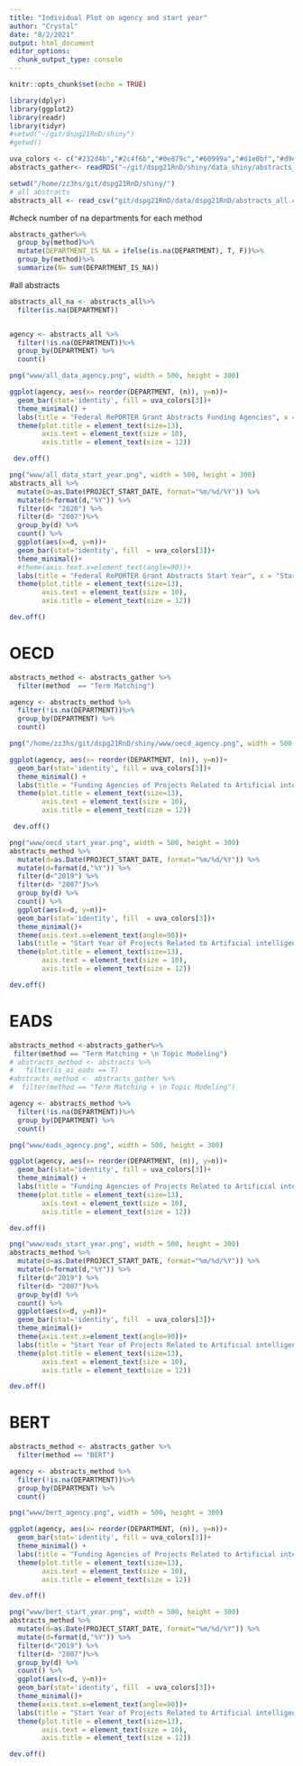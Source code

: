 ```yaml
---
title: "Individual Plot on agency and start year"
author: "Crystal"
date: "8/2/2021"
output: html_document
editor_options: 
  chunk_output_type: console
---
```


```r
knitr::opts_chunk$set(echo = TRUE)
```


```r
library(dplyr)
library(ggplot2)
library(readr)
library(tidyr)
#setwd("~/git/dspg21RnD/shiny")
#getwd()
```




```r
uva_colors <- c("#232d4b","#2c4f6b","#0e879c","#60999a","#d1e0bf","#d9e12b","#e6ce3a","#e6a01d","#e57200","#fdfdfd")
abstracts_gather<- readRDS("~/git/dspg21RnD/shiny/data_shiny/abstracts_gather.rds")

setwd("/home/zz3hs/git/dspg21RnD/shiny/")
# all abstracts
abstracts_all <- read_csv("git/dspg21RnD/data/dspg21RnD/abstracts_all.csv")

```

#check number of na departments for each method
```r
abstracts_gather%>%
  group_by(method)%>%
  mutate(DEPARTMENT_IS_NA = ifelse(is.na(DEPARTMENT), T, F))%>%
  group_by(method)%>%
  summarize(N= sum(DEPARTMENT_IS_NA))
```



#all abstracts
```r
abstracts_all_na <- abstracts_all%>%
  filter(is.na(DEPARTMENT))


agency <- abstracts_all %>%
  filter(!is.na(DEPARTMENT))%>% 
  group_by(DEPARTMENT) %>% 
  count()

png("www/all_data_agency.png", width = 500, height = 300)

ggplot(agency, aes(x= reorder(DEPARTMENT, (n)), y=n))+
  geom_bar(stat='identity', fill = uva_colors[3])+
  theme_minimal() +
  labs(title = "Federal RePORTER Grant Abstracts Funding Agencies", x = "Agency", y = "Number of Abstracts")+
  theme(plot.title = element_text(size=13), 
        axis.text = element_text(size = 10), 
        axis.title = element_text(size = 12))

 dev.off()
```


```r
png("www/all_data_start_year.png", width = 500, height = 300)
abstracts_all %>% 
  mutate(d=as.Date(PROJECT_START_DATE, format="%m/%d/%Y")) %>% 
  mutate(d=format(d,"%Y")) %>% 
  filter(d< "2020") %>% 
  filter(d> "2007")%>%
  group_by(d) %>% 
  count() %>% 
  ggplot(aes(x=d, y=n))+
  geom_bar(stat='identity', fill  = uva_colors[3])+
  theme_minimal()+
  #theme(axis.text.x=element_text(angle=90))+
  labs(title = "Federal RePORTER Grant Abstracts Start Year", x = "Start Year", y = "Number of Abstracts")+
  theme(plot.title = element_text(size=13), 
        axis.text = element_text(size = 10), 
        axis.title = element_text(size = 12))

dev.off()
```

# OECD
```r
abstracts_method <- abstracts_gather %>% 
  filter(method  == "Term Matching")

```


```r
agency <- abstracts_method %>%
  filter(!is.na(DEPARTMENT))%>% 
  group_by(DEPARTMENT) %>% 
  count()

png("/home/zz3hs/git/dspg21RnD/shiny/www/oecd_agency.png", width = 500, height = 300)

ggplot(agency, aes(x= reorder(DEPARTMENT, (n)), y=n))+
  geom_bar(stat='identity', fill = uva_colors[3])+
  theme_minimal() +
  labs(title = "Funding Agencies of Projects Related to Artificial intelligence", x = "Agency", y = "Number of Abstracts")+
  theme(plot.title = element_text(size=13), 
        axis.text = element_text(size = 10), 
        axis.title = element_text(size = 12))

 dev.off()


```

```r
png("www/oecd_start_year.png", width = 500, height = 300)
abstracts_method %>% 
  mutate(d=as.Date(PROJECT_START_DATE, format="%m/%d/%Y")) %>% 
  mutate(d=format(d,"%Y")) %>% 
  filter(d<"2019") %>% 
  filter(d> "2007")%>%
  group_by(d) %>% 
  count() %>% 
  ggplot(aes(x=d, y=n))+
  geom_bar(stat='identity', fill  = uva_colors[3])+
  theme_minimal()+
  theme(axis.text.x=element_text(angle=90))+
  labs(title = "Start Year of Projects Related to Artificial intelligence", x = "Start Year", y = "Number of Abstracts")+
  theme(plot.title = element_text(size=13), 
        axis.text = element_text(size = 10), 
        axis.title = element_text(size = 12))

dev.off()
```


# EADS
```r
abstracts_method <-abstracts_gather%>%
 filter(method == "Term Matching + \n Topic Modeling")
# abstracts_method <- abstracts %>% 
#   filter(is_ai_eads == T)
#abstracts_method <- abstracts_gather %>% 
#  filter(method == "Term Matching + \n Topic Modeling")
```


```r
agency <- abstracts_method %>%
  filter(!is.na(DEPARTMENT))%>% 
  group_by(DEPARTMENT) %>% 
  count()

png("www/eads_agency.png", width = 500, height = 300)

ggplot(agency, aes(x= reorder(DEPARTMENT, (n)), y=n))+
  geom_bar(stat='identity', fill = uva_colors[3])+
  theme_minimal() +
  labs(title = "Funding Agencies of Projects Related to Artificial intelligence", x = "Agency", y = "Number of Abstracts")+
  theme(plot.title = element_text(size=13), 
        axis.text = element_text(size = 10), 
        axis.title = element_text(size = 12))

dev.off()


```


```r
png("www/eads_start_year.png", width = 500, height = 300)
abstracts_method %>% 
  mutate(d=as.Date(PROJECT_START_DATE, format="%m/%d/%Y")) %>% 
  mutate(d=format(d,"%Y")) %>% 
  filter(d<"2019") %>% 
  filter(d> "2007")%>%
  group_by(d) %>% 
  count() %>% 
  ggplot(aes(x=d, y=n))+
  geom_bar(stat='identity', fill  = uva_colors[3])+
  theme_minimal()+
  theme(axis.text.x=element_text(angle=90))+
  labs(title = "Start Year of Projects Related to Artificial intelligence", x = "Start Year", y = "Number of Abstracts")+
  theme(plot.title = element_text(size=13), 
        axis.text = element_text(size = 10), 
        axis.title = element_text(size = 12))

dev.off()
```



# BERT
```r
abstracts_method <- abstracts_gather %>% 
  filter(method == "BERT")

```


```r
agency <- abstracts_method %>%
  filter(!is.na(DEPARTMENT))%>% 
  group_by(DEPARTMENT) %>% 
  count()

png("www/bert_agency.png", width = 500, height = 300)

ggplot(agency, aes(x= reorder(DEPARTMENT, (n)), y=n))+
  geom_bar(stat='identity', fill = uva_colors[3])+
  theme_minimal() +
  labs(title = "Funding Agencies of Projects Related to Artificial intelligence", x = "Agency", y = "Number of Abstracts")+
  theme(plot.title = element_text(size=13), 
        axis.text = element_text(size = 10), 
        axis.title = element_text(size = 12))

dev.off()


```


```r
png("www/bert_start_year.png", width = 500, height = 300)
abstracts_method %>% 
  mutate(d=as.Date(PROJECT_START_DATE, format="%m/%d/%Y")) %>% 
  mutate(d=format(d,"%Y")) %>% 
  filter(d<"2019") %>% 
  filter(d> "2007")%>%
  group_by(d) %>% 
  count() %>% 
  ggplot(aes(x=d, y=n))+
  geom_bar(stat='identity', fill  = uva_colors[3])+
  theme_minimal()+
  theme(axis.text.x=element_text(angle=90))+
  labs(title = "Start Year of Projects Related to Artificial intelligence", x = "Start Year", y = "Number of Abstracts")+
  theme(plot.title = element_text(size=13), 
        axis.text = element_text(size = 10), 
        axis.title = element_text(size = 12))

dev.off()
```

